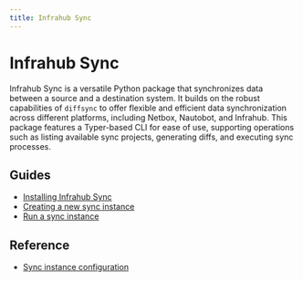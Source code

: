 ```yaml
---
title: Infrahub Sync
---
```


<!-- vale off -->
# Infrahub Sync
<!-- vale on -->
Infrahub Sync is a versatile Python package that synchronizes data between a source and a destination system. It builds on the robust capabilities of `diffsync` to offer flexible and efficient data synchronization across different platforms, including Netbox, Nautobot, and Infrahub. This package features a Typer-based CLI for ease of use, supporting operations such as listing available sync projects, generating diffs, and executing sync processes.

## Guides

- [Installing Infrahub Sync](./guides/installation)
- [Creating a new sync instance](./guides/creation)
- [Run a sync instance](./guides/run)

## Reference

- [Sync instance configuration](./reference/config)
